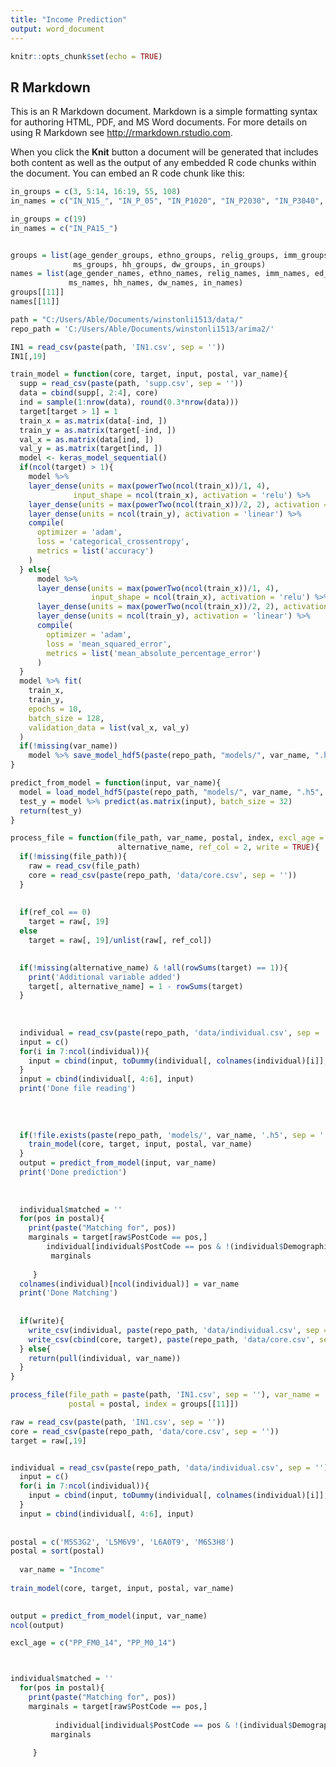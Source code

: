 ---
title: "Income Prediction"
output: word_document
---

```{r setup, include=FALSE}
knitr::opts_chunk$set(echo = TRUE)
```

## R Markdown

This is an R Markdown document. Markdown is a simple formatting syntax for authoring HTML, PDF, and MS Word documents. For more details on using R Markdown see <http://rmarkdown.rstudio.com>.

When you click the **Knit** button a document will be generated that includes both content as well as the output of any embedded R code chunks within the document. You can embed an R code chunk like this:

```{r}

in_groups = c(3, 5:14, 16:19, 55, 108)
in_names = c("IN_N15_", "IN_P_05", "IN_P1020", "IN_P2030", "IN_P3040", "IN_P4050", "IN_P5060", "IN_P6070", "IN_P7080", "IN_P8090", "IN_P90100", "IN_P100150", "IN_P150_", "IN_PM15_", "IN_PA15_", "IN_FP15_", "IN_MP15_")

```



```{r}


in_groups = c(19)
in_names = c("IN_PA15_")


groups = list(age_gender_groups, ethno_groups, relig_groups, imm_groups, ed_groups, field_groups, lf_groups,
              ms_groups, hh_groups, dw_groups, in_groups)
names = list(age_gender_names, ethno_names, relig_names, imm_names, ed_names, field_names, lf_names,
             ms_names, hh_names, dw_names, in_names)
groups[[11]]
names[[11]]

```


```{r}
path = "C:/Users/Able/Documents/winstonli1513/data/"
repo_path = 'C:/Users/Able/Documents/winstonli1513/arima2/'
```



```{r}
IN1 = read_csv(paste(path, 'IN1.csv', sep = ''))
IN1[,19]
```



```{r}
train_model = function(core, target, input, postal, var_name){
  supp = read_csv(paste(path, 'supp.csv', sep = ''))
  data = cbind(supp[, 2:4], core)
  ind = sample(1:nrow(data), round(0.3*nrow(data)))
  target[target > 1] = 1
  train_x = as.matrix(data[-ind, ])
  train_y = as.matrix(target[-ind, ])
  val_x = as.matrix(data[ind, ])
  val_y = as.matrix(target[ind, ])
  model <- keras_model_sequential()
  if(ncol(target) > 1){
    model %>%
    layer_dense(units = max(powerTwo(ncol(train_x))/1, 4), 
              input_shape = ncol(train_x), activation = 'relu') %>%
    layer_dense(units = max(powerTwo(ncol(train_x))/2, 2), activation = 'relu') %>%
    layer_dense(units = ncol(train_y), activation = 'linear') %>%
    compile(
      optimizer = 'adam',
      loss = 'categorical_crossentropy',
      metrics = list('accuracy')
    )
  } else{
      model %>%
      layer_dense(units = max(powerTwo(ncol(train_x))/1, 4), 
                  input_shape = ncol(train_x), activation = 'relu') %>%
      layer_dense(units = max(powerTwo(ncol(train_x))/2, 2), activation = 'relu') %>%
      layer_dense(units = ncol(train_y), activation = 'linear') %>%
      compile(
        optimizer = 'adam',
        loss = 'mean_squared_error',
        metrics = list('mean_absolute_percentage_error')
      )    
  }
  model %>% fit(
    train_x,
    train_y,
    epochs = 10,
    batch_size = 128,
    validation_data = list(val_x, val_y)
  )
  if(!missing(var_name))
    model %>% save_model_hdf5(paste(repo_path, "models/", var_name, ".h5", sep = ''))
}

```


```{r}
predict_from_model = function(input, var_name){
  model = load_model_hdf5(paste(repo_path, "models/", var_name, ".h5", sep = ''))
  test_y = model %>% predict(as.matrix(input), batch_size = 32)
  return(test_y)
}
```




```{r}
process_file = function(file_path, var_name, postal, index, excl_age = c("PP_FM0_14", "PP_M0_14"),
                        alternative_name, ref_col = 2, write = TRUE){
  if(!missing(file_path)){
    raw = read_csv(file_path)
    core = read_csv(paste(repo_path, 'data/core.csv', sep = ''))
  }
  
  
  if(ref_col == 0)
    target = raw[, 19]
  else
    target = raw[, 19]/unlist(raw[, ref_col])

  
  if(!missing(alternative_name) & !all(rowSums(target) == 1)){
    print('Additional variable added')
    target[, alternative_name] = 1 - rowSums(target)
  }
  
  
  
  individual = read_csv(paste(repo_path, 'data/individual.csv', sep = ''))
  input = c()
  for(i in 7:ncol(individual)){
    input = cbind(input, toDummy(individual[, colnames(individual)[i]], names[[i-6]]))
  }
  input = cbind(individual[, 4:6], input)
  print('Done file reading')
  
  
  
  
  if(!file.exists(paste(repo_path, 'models/', var_name, '.h5', sep = ''))){
    train_model(core, target, input, postal, var_name)
  }
  output = predict_from_model(input, var_name)
  print('Done prediction')
  
  
  
  individual$matched = ''
  for(pos in postal){
    print(paste("Matching for", pos))
    marginals = target[raw$PostCode == pos,]
        individual[individual$PostCode == pos & !(individual$Demographics %in% excl_age), ncol(individual)] = 
         marginals
    
     }
  colnames(individual)[ncol(individual)] = var_name
  print('Done Matching')
  
  
  if(write){
    write_csv(individual, paste(repo_path, 'data/individual.csv', sep = ''))
    write_csv(cbind(core, target), paste(repo_path, 'data/core.csv', sep = ''))
  } else{
    return(pull(individual, var_name))
  }
}
```


```{r}

process_file(file_path = paste(path, 'IN1.csv', sep = ''), var_name = 'Income', 
             postal = postal, index = groups[[11]])
```




```{r}
raw = read_csv(paste(path, 'IN1.csv', sep = ''))
core = read_csv(paste(repo_path, 'data/core.csv', sep = ''))
target = raw[,19]


individual = read_csv(paste(repo_path, 'data/individual.csv', sep = ''))
  input = c()
  for(i in 7:ncol(individual)){
    input = cbind(input, toDummy(individual[, colnames(individual)[i]], names[[i-6]]))
  }
  input = cbind(individual[, 4:6], input)
  
  
postal = c('M5S3G2', 'L5M6V9', 'L6A0T9', 'M6S3H8')
postal = sort(postal)
  
  var_name = "Income"
  
train_model(core, target, input, postal, var_name)  
  

output = predict_from_model(input, var_name)
ncol(output)

excl_age = c("PP_FM0_14", "PP_M0_14")



individual$matched = ''
  for(pos in postal){
    print(paste("Matching for", pos))
    marginals = target[raw$PostCode == pos,]
    
          individual[individual$PostCode == pos & !(individual$Demographics %in% excl_age), ncol(individual)] = 
         marginals
    
     }

```









```{r}

```

